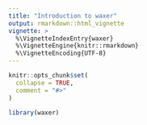 ```yaml
---
title: "Introduction to waxer"
output: rmarkdown::html_vignette
vignette: >
  %\VignetteIndexEntry{waxer}
  %\VignetteEngine{knitr::rmarkdown}
  %\VignetteEncoding{UTF-8}
---
```


```r
knitr::opts_chunk$set(
  collapse = TRUE,
  comment = "#>"
)
```

```r
library(waxer)
```
